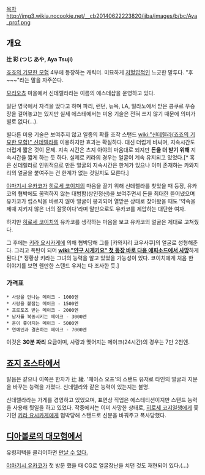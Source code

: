 [[목차]]
http://img3.wikia.nocookie.net/__cb20140622223820/jjba/images/b/bc/Aya_prof.png

== 개요 ==
'''辻 彩 (つじ あや, Aya Tsuji)'''

[[죠죠의 기묘한 모험]] 4부에 등장하는 캐릭터. 미묘하게 [[저혈압]]적인 느긋한 말투다. "후~~~"라는 말을 자주쓴다.

[[모리오쵸]] 마을에서 신데렐라라는 이름의 에스테샵을 운영하고 있다.

일단 영국에서 자격을 땄다고 하며 파리, 런던, 뉴욕, LA, 밀라노에서 받은 콩쿠르 우승장을 걸어놓고는 있지만 실제 에스테에서는 미용 기술은 전혀 쓰지 않기 때문에 의미가 별로 없다(…).

별다른 미용 기술은 보여주지 않고 일종의 확률 조작 스탠드 [[wiki:"신데렐라(죠죠의 기묘한 모험)" 신데렐라]]를 이용하지만 효과는 확실하다. 대신 더럽게 비싸며, 지속시간도 더럽게 짧은 것이 문제. 지속 시간은 츠지 아야의 마음대로 되지만 '''돈을 더 받기 위해''' 지속시간을 짧게 하는 듯 하다. 실제로 키라의 경우는 얼굴이 계속 유지되고 있었다.[* 혹은 신데렐라로 인위적으로 만든 얼굴의 지속시간은 한계가 있으나 이미 존재하는 카와지리의 얼굴을 붙여주는 건 한계가 없는 것일지도 모른다.]

[[야마기시 유카코]]가 [[히로세 코이치]]의 마음을 끌기 위해 신데렐라를 찾았을 때 등장, 유카코의 협박에도 꿈쩍하지 않는 대범함(상인정신)을 보여주면서 돈을 최대한 뜯어냈으며 유카코가 립스틱을 바르지 않아 얼굴이 붕괴되어 열받은 상태로 찾아왔을 때도 '약속을 제때 지키지 않은 너의 잘못이다'라며 말만으로도 유카코를 제압하는 대단한 여자.

하지만 [[히로세 코이치]]의 유카코를 생각하는 마음을 보고 유카코의 얼굴은 제대로 고쳐줬다.

그 후에는 [[키라 요시카게]]에 의해 협박당해 그를 [카와지리 코우사쿠]의 얼굴로 성형해준다. 그리고 폭탄이 되어 '''[[wiki:"얀구 시게키요" 첫 등장 바로 다음 에피소드에서 사망]]'''하게 된다.[* 정황상 키라는 그녀의 능력을 알고 있었을 가능성이 있다. 코이치에게 처음 한 이야기를 보면 웬만한 스탠드 유저는 다 조사한 듯.]
=== 가격표 ===
 * 사랑을 만나는 메이크 - 1000엔
 * 사랑을 붙잡는 메이크 - 1500엔
 * 프로포즈 받는 메이크 - 2000엔
 * 남자를 복종시키는 메이크 - 3000엔
 * 운이 좋아지는 메이크 - 5000엔
 * 연예인과 결혼하는 메이크 - 7000엔

이것은 '''30분 짜리''' 요금이며, 사랑과 맺어지는 메이크(24시간)의 경우는 7만 2천엔.

== [[죠지 죠스타]]에서 ==
발음은 같으나 이쪽은 한자가 辻 綾. '페이스 오프'의 스탠드 유저로 타인의 얼굴과 지문을 바꾸는 능력을 가졌다. 신데렐라와 같은 능력이 있는지는 불명.

신데렐라라는 가게를 경영하고 있었으며, 표면상 직업은 에스테티션이지만 스탠드 능력을 사용해 뒷일을 하고 있었다. 작중에서는 이미 사망한 상태로, [[히로세 코지]]일행에게 쫓기던 [[키라 요시카게]]에게 협박당해 스탠드로 신분을 바꿔주고 폭사당했다.

== [[디아볼로의 대모험]]에서 ==
유령저택을 클리어하면 [https://www.youtube.com/watch?v=ysXl14kD6Pg 만날 수 있다.]

[[야마기시 유카코]]가 첫 방문 했을 때 CG로 얼굴장난을 치던 것도 재현되어 있다.(...)
